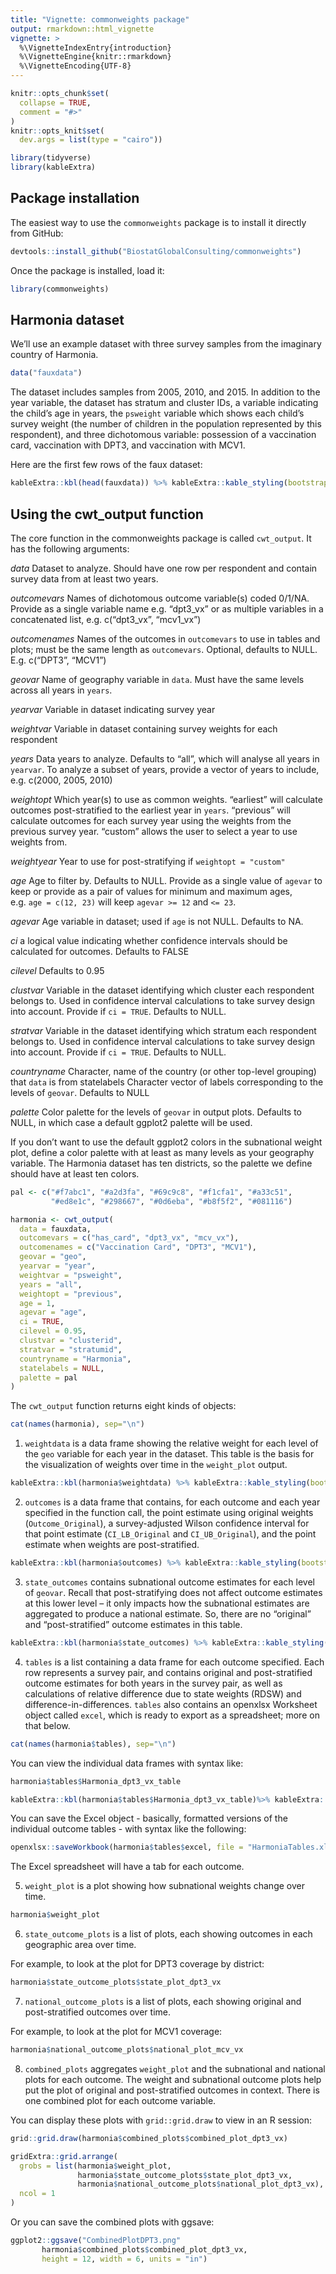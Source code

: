 ```yaml
---
title: "Vignette: commonweights package"
output: rmarkdown::html_vignette
vignette: >
  %\VignetteIndexEntry{introduction}
  %\VignetteEngine{knitr::rmarkdown}
  %\VignetteEncoding{UTF-8}
---
```


```r
knitr::opts_chunk$set(
  collapse = TRUE,
  comment = "#>"
)
knitr::opts_knit$set(
  dev.args = list(type = "cairo"))
```

```r
library(tidyverse)
library(kableExtra)
```

## Package installation

The easiest way to use the `commonweights` package is to install it directly from GitHub: 

```r
devtools::install_github("BiostatGlobalConsulting/commonweights")
```

Once the package is installed, load it: 

```r
library(commonweights)
```

## Harmonia dataset

We'll use an example dataset with three survey samples from the imaginary country of Harmonia. 

```r
data("fauxdata")
```

The dataset includes samples from 2005, 2010, and 2015. In addition to the year variable, the dataset has stratum and cluster IDs, a variable indicating the child's age in years, the `psweight` variable which shows each child's survey weight (the number of children in the population represented by this respondent), and three dichotomous variable: possession of a vaccination card, vaccination with DPT3, and vaccination with MCV1. 

Here are the first few rows of the faux dataset: 

```r
kableExtra::kbl(head(fauxdata)) %>% kableExtra::kable_styling(bootstrap_options = c("hover", "condensed"))
```

## Using the cwt_output function

The core function in the commonweights package is called `cwt_output`. It has the following arguments: 

*data* Dataset to analyze. Should have one row per respondent and contain survey data from at least two years.

*outcomevars* Names of dichotomous outcome variable(s) coded 0/1/NA. Provide as a single variable name e.g. "dpt3_vx" or as multiple variables in a concatenated list, e.g. c("dpt3_vx", "mcv1_vx")

*outcomenames* Names of the outcomes in `outcomevars` to use in tables and plots; must be the same length as `outcomevars`. Optional, defaults to NULL. E.g. c("DPT3", "MCV1")

*geovar* Name of geography variable in `data`. Must have the same levels across all years in `years`.

*yearvar* Variable in dataset indicating survey year

*weightvar* Variable in dataset containing survey weights for each respondent

*years* Data years to analyze. Defaults to "all", which will analyse all years in `yearvar`. To analyze a subset of years, provide a vector of years to include, e.g. c(2000, 2005, 2010)

*weightopt* Which year(s) to use as common weights. "earliest" will calculate outcomes post-stratified to the earliest year in `years`. "previous" will calculate outcomes for each survey year using the weights from the previous survey year. "custom" allows the user to select a year to use weights from.

*weightyear* Year to use for post-stratifying if `weightopt = "custom"`

*age* Age to filter by. Defaults to NULL. Provide as a single value of `agevar` to keep or provide as a pair of values for minimum and maximum ages, e.g. `age = c(12, 23)` will keep `agevar >= 12` and `<= 23`.

*agevar* Age variable in dataset; used if `age` is not NULL. Defaults to NA.

*ci* a logical value indicating whether confidence intervals should be calculated for outcomes.  Defaults to FALSE

*cilevel* Defaults to 0.95

*clustvar* Variable in the dataset identifying which cluster each respondent belongs to. Used in confidence interval calculations to take survey design into account. Provide if `ci = TRUE`. Defaults to NULL.

*stratvar* Variable in the dataset identifying which stratum each respondent belongs to. Used in confidence interval calculations to take survey design into account. Provide if `ci = TRUE`. Defaults to NULL.

*countryname* Character, name of the country (or other top-level grouping) that `data` is from
statelabels Character vector of labels corresponding to the levels of `geovar`. Defaults to NULL

*palette* Color palette for the levels of `geovar` in output plots. Defaults to NULL, in which case a default ggplot2 palette will be used.

If you don't want to use the default ggplot2 colors in the subnational weight plot, define a color palette with at least as many levels as your geography variable. The Harmonia dataset has ten districts, so the palette we define should have at least ten colors. 

```r
pal <- c("#f7abc1", "#a2d3fa", "#69c9c8", "#f1cfa1", "#a33c51", 
         "#ed8e1c", "#298667", "#0d6eba", "#b8f5f2", "#081116")
```

```r
harmonia <- cwt_output(
  data = fauxdata,
  outcomevars = c("has_card", "dpt3_vx", "mcv_vx"),
  outcomenames = c("Vaccination Card", "DPT3", "MCV1"),
  geovar = "geo",
  yearvar = "year",
  weightvar = "psweight",
  years = "all",
  weightopt = "previous",
  age = 1,
  agevar = "age",
  ci = TRUE,
  cilevel = 0.95,
  clustvar = "clusterid",
  stratvar = "stratumid",
  countryname = "Harmonia",
  statelabels = NULL,
  palette = pal
)
```

The `cwt_output` function returns eight kinds of objects: 

```r
cat(names(harmonia), sep="\n")
```

1. `weightdata` is a data frame showing the relative weight for each level of the `geo` variable for each year in the dataset. This table is the basis for the visualization of weights over time in the `weight_plot` output. 

```r
kableExtra::kbl(harmonia$weightdata) %>% kableExtra::kable_styling(bootstrap_options = c("hover", "condensed"))
```

2. `outcomes` is a data frame that contains, for each outcome and each year specified in the function call, the point estimate using original weights (`Outcome_Original`), a survey-adjusted Wilson confidence interval for that point estimate (`CI_LB_Original` and `CI_UB_Original`), and the point estimate when weights are post-stratified. 

```r
kableExtra::kbl(harmonia$outcomes) %>% kableExtra::kable_styling(bootstrap_options = c("hover", "condensed"))
```

3. `state_outcomes` contains subnational outcome estimates for each level of `geovar`. Recall that post-stratifying does not affect outcome estimates at this lower level -- it only impacts how the subnational estimates are aggregated to produce a national estimate. So, there are no "original" and "post-stratified" outcome estimates in this table. 

```r
kableExtra::kbl(harmonia$state_outcomes) %>% kableExtra::kable_styling(bootstrap_options = c("hover", "condensed"))
```

4. `tables` is a list containing a data frame for each outcome specified. Each row represents a survey pair, and contains original and post-stratified outcome estimates for both years in the survey pair, as well as calculations of relative difference due to state weights (RDSW) and difference-in-differences. `tables` also contains an openxlsx Worksheet object called `excel`, which is ready to export as a spreadsheet; more on that below. 

```r
cat(names(harmonia$tables), sep="\n")
```

You can view the individual data frames with syntax like: 

```r
harmonia$tables$Harmonia_dpt3_vx_table
```

```r
kableExtra::kbl(harmonia$tables$Harmonia_dpt3_vx_table)%>% kableExtra::kable_styling(bootstrap_options = c("hover", "condensed"))
```

You can save the Excel object - basically, formatted versions of the individual outcome tables - with syntax like the following: 

```r
openxlsx::saveWorkbook(harmonia$tables$excel, file = "HarmoniaTables.xlsx")
```

The Excel spreadsheet will have a tab for each outcome. 

5. `weight_plot` is a plot showing how subnational weights change over time. 

```r
harmonia$weight_plot
```

6. `state_outcome_plots` is a list of plots, each showing outcomes in each geographic area over time. 

For example, to look at the plot for DPT3 coverage by district: 

```r
harmonia$state_outcome_plots$state_plot_dpt3_vx
```

7. `national_outcome_plots` is a list of plots, each showing original and post-stratified outcomes over time. 

For example, to look at the plot for MCV1 coverage: 

```r
harmonia$national_outcome_plots$national_plot_mcv_vx
```

8. `combined_plots` aggregates `weight_plot` and the subnational and national plots for each outcome. The weight and subnational outcome plots help put the plot of original and post-stratified outcomes in context. There is one combined plot for each outcome variable. 

You can display these plots with `grid::grid.draw` to view in an R session: 

```r
grid::grid.draw(harmonia$combined_plots$combined_plot_dpt3_vx)
```

```r
gridExtra::grid.arrange(
  grobs = list(harmonia$weight_plot, 
               harmonia$state_outcome_plots$state_plot_dpt3_vx, 
               harmonia$national_outcome_plots$national_plot_dpt3_vx),
  ncol = 1
)
```

Or you can save the combined plots with ggsave: 

```r
ggplot2::ggsave("CombinedPlotDPT3.png"
       harmonia$combined_plots$combined_plot_dpt3_vx, 
       height = 12, width = 6, units = "in")
```

